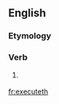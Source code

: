 ==English==

===Etymology===
{{suffix|execute|eth|lang=en}}

===Verb===
{{head|en|verb form}}

# {{label|en|archaic}} {{en-third-person singular of|execute}}

[[fr:executeth]]